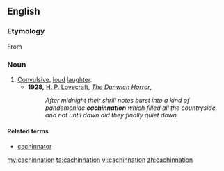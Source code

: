 ==English==

===Etymology===
From {{suffix|cachinnate|ion}}

===Noun===
{{en-noun}}

# [[convulsive|Convulsive]], [[loud]] [[laughter]].
#* '''1928,''' [[w:H. P. Lovecraft|H. P. Lovecraft]], ''[[s:The Dunwich Horror|The Dunwich Horror]]'', 
#*: ''After midnight their shrill notes burst into a kind of pandemoniac '''cachinnation''' which filled all the countryside, and not until dawn did they finally quiet down.''

====Related terms====
* [[cachinnator]]

[[my:cachinnation]]
[[ta:cachinnation]]
[[vi:cachinnation]]
[[zh:cachinnation]]